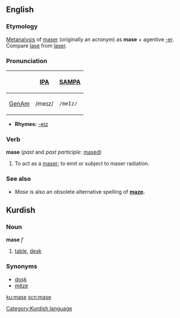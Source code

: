==English==
===Etymology===
[[Metanalysis]] of [[maser]] (originally an acronym) as '''mase''' + agentive [[-er]].  Compare [[lase]] from [[laser]].

===Pronunciation===
{| border=1 cellpadding=5
! !! [[w:IPA|IPA]] !! [[w:SAMPA|SAMPA]]
|-
! [[GenAm]]
| /meɪz/ || <tt>/meIz/</tt>
|}
*'''Rhymes:''' [[Rhymes:English:-eɪz|-eɪz]]

===Verb===
'''mase''' (''past'' and ''past participle:'' [[mased]])
# To act as a [[maser]]; to emit or subject to maser radiation.

===See also===
* ''Mase'' is also an obsolete alternative spelling of '''[[maze]].'''






==Kurdish==
===Noun===
'''mase''' ''f''
# [[table]], [[desk]]

===Synonyms===
*[[doşk]]
*[[mêze]]


[[Category:Kurdish language]]

[[ku:mase]]
[[scn:mase]]